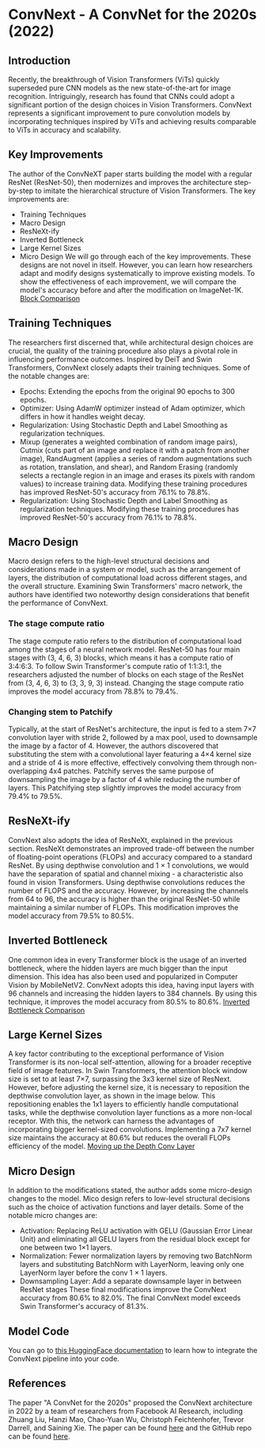# ConvNext - A ConvNet for the 2020s (2022)

## Introduction
Recently, the breakthrough of Vision Transformers (ViTs) quickly superseded pure CNN models as the new state-of-the-art for image recognition.
Intriguingly, research has found that CNNs could adopt a significant portion of the design choices in Vision Transformers.
ConvNext represents a significant improvement to pure convolution models by incorporating techniques inspired by ViTs and achieving results comparable to ViTs in accuracy and scalability.


## Key Improvements
The author of the ConvNeXT paper starts building the model with a regular ResNet (ResNet-50), then modernizes and improves the architecture step-by-step to imitate the hierarchical structure of Vision Transformers.
The key improvements are:
- Training Techniques
- Macro Design
- ResNeXt-ify
- Inverted Bottleneck
- Large Kernel Sizes
- Micro Design
We will go through each of the key improvements.
These designs are not novel in itself. However, you can learn how researchers adapt and modify designs systematically to improve existing models.
To show the effectiveness of each improvement, we will compare the model's accuracy before and after the modification on ImageNet-1K.
[Block Comparison](https://huggingface.co/datasets/hf-vision/course-assets/resolve/main/block_comparison.png)


## Training Techniques
The researchers first discerned that, while architectural design choices are crucial, the quality of the training procedure also plays a pivotal role in influencing performance outcomes.
Inspired by DeiT and Swin Transformers, ConvNext closely adapts their training techniques. Some of the notable changes are:
- Epochs: Extending the epochs from the original 90 epochs to 300 epochs.
- Optimizer: Using AdamW optimizer instead of Adam optimizer, which differs in how it handles weight decay.
- Regularization: Using Stochastic Depth and Label Smoothing as regularization techniques.
- Mixup (generates a weighted combination of random image pairs), Cutmix (cuts part of an image and replace it with a patch from another image), RandAugment (applies a series of random augmentations such as rotation, translation, and shear), and Random Erasing (randomly selects a rectangle region in an image and erases its pixels with random values) to increase training data.
Modifying these training procedures has improved ResNet-50's accuracy from 76.1% to 78.8%.
- Regularization: Using Stochastic Depth and Label Smoothing as regularization techniques.
Modifying these training procedures has improved ResNet-50's accuracy from 76.1% to 78.8%.


## Macro Design
Macro design refers to the high-level structural decisions and considerations made in a system or model, such as the arrangement of layers, the distribution of computational load across different stages, and the overall structure.
Examining Swin Transformers' macro network, the authors have identified two noteworthy design considerations that benefit the performance of ConvNext.

### The stage compute ratio
The stage compute ratio refers to the distribution of computational load among the stages of a neural network model.
ResNet-50 has four main stages with (3, 4, 6, 3) blocks, which means it has a compute ratio of 3:4:6:3.
To follow Swin Transformer's compute ratio of 1:1:3:1, the researchers adjusted the number of blocks on each stage of the ResNet from (3, 4, 6, 3) to (3, 3, 9, 3) instead. 
Changing the stage compute ratio improves the model accuracy from 78.8% to 79.4%.

### Changing stem to Patchify
Typically, at the start of ResNet's architecture, the input is fed to a stem 7×7 convolution layer with stride 2, followed by a max pool, used to downsample the image by a factor of 4.
However, the authors discovered that substituting the stem with a convolutional layer featuring a 4×4 kernel size and a stride of 4 is more effective, effectively convolving them through non-overlapping 4x4 patches. 
Patchify serves the same purpose of downsampling the image by a factor of 4 while reducing the number of layers.
This Patchifying step slightly improves the model accuracy from 79.4% to 79.5%.


## ResNeXt-ify
ConvNext also adopts the idea of ResNeXt, explained in the previous section. 
ResNeXt demonstrates an improved trade-off between the number of floating-point operations (FLOPs) and accuracy compared to a standard ResNet.
By using depthwise convolution and 1 × 1 convolutions, we would have the separation of spatial and channel mixing - a characteristic also found in vision Transformers.
Using depthwise convolutions reduces the number of FLOPS and the accuracy.
However, by increasing the channels from 64 to 96, the accuracy is higher than the original ResNet-50 while maintaining a similar number of FLOPs.
This modification improves the model accuracy from 79.5% to 80.5%.


## Inverted Bottleneck
One common idea in every Transformer block is the usage of an inverted bottleneck, where the hidden layers are much bigger than the input dimension. 
This idea has also been used and popularized in Computer Vision by MobileNetV2.
ConvNext adopts this idea, having input layers with 96 channels and increasing the hidden layers to 384 channels.
By using this technique, it improves the model accuracy from 80.5% to 80.6%.
[Inverted Bottleneck Comparison](https://huggingface.co/datasets/hf-vision/course-assets/resolve/main/inverted_bottleneck.png)


## Large Kernel Sizes
A key factor contributing to the exceptional performance of Vision Transformer is its non-local self-attention, allowing for a broader receptive field of image features.
In Swin Transformers, the attention block window size is set to at least 7×7, surpassing the 3x3 kernel size of ResNext. 
However, before adjusting the kernel size, it is necessary to reposition the depthwise convolution layer, as shown in the image below. 
This repositioning enables the 1x1 layers to efficiently handle computational tasks, while the depthwise convolution layer functions as a more non-local receptor.
With this, the network can harness the advantages of incorporating bigger kernel-sized convolutions. 
Implementing a 7x7 kernel size maintains the accuracy at 80.6% but reduces the overall FLOPs efficiency of the model.
[Moving up the Depth Conv Layer](https://huggingface.co/datasets/hf-vision/course-assets/resolve/main/depthwise_moveup.png)


## Micro Design
In addition to the modifications stated, the author adds some micro-design changes to the model.
Mico design refers to low-level structural decisions such as the choice of activation functions and layer details.
Some of the notable micro changes are:
- Activation: Replacing ReLU activation with GELU (Gaussian Error Linear Unit) and eliminating all GELU layers from the residual block except for one between two 1×1 layers.
- Normalization: Fewer normalization layers by removing two BatchNorm layers and substituting BatchNorm with LayerNorm, leaving only one LayerNorm layer before the conv 1 × 1 layers.
- Downsampling Layer: Add a separate downsample layer in between ResNet stages
These final modifications improve the ConvNext accuracy from 80.6% to 82.0%.
The final ConvNext model exceeds Swin Transformer's accuracy of 81.3%.


## Model Code
You can go to [this HuggingFace documentation](https://huggingface.co/docs/transformers/model_doc/convnext) to learn how to integrate the ConvNext pipeline into your code.


## References
The paper "A ConvNet for the 2020s" proposed the ConvNext architecture in 2022 by a team of researchers from Facebook AI Research, including Zhuang Liu, Hanzi Mao, Chao-Yuan Wu, Christoph Feichtenhofer, Trevor Darrell, and Saining Xie.
The paper can be found [here](https://arxiv.org/abs/2201.03545) and the GitHub repo can be found [here](https://github.com/facebookresearch/ConvNeXt).
